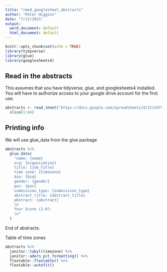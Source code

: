 ```yaml
---
title: "rmed_googlesheet_abstracts"
author: "Peter Higgins"
date: "7/13/2021"
output:
  word_document: default
  html_document: default
---
```


```r
knitr::opts_chunk$set(echo = TRUE)
library(tidyverse)
library(glue)
library(googlesheets4)
```

## Read in the abstracts

This assumes that you have tidyverse, glue, and googlesheets4 installed.
You will have to authorize access to your google drive account for the first use.

```r
abstracts <- read_sheet("https://docs.google.com/spreadsheets/d/1CJcH7vCw2nUcrQ_79LNfTPsE0rN-p-_afyO9hMOTutE/edit") %>% 
  slice(1:64)
```

## Printing info

We will use glue_data from the glue package

```r
abstracts %>% 
  glue_data(
    "name: {name} 
    org: {organization}
    title: {job_title} 
    time zone: {timezone}
    bio: {bio}
    gender: {gender}
    poc: {poc}
    submission_type: {submission_type}
    abstract_title: {abstract_title}
    abstract: {abstract}
    \n
    Your Score (1-9): 
    \n"
  )
```

End of abstracts.

Table of time zones

```r
abstracts %>% 
  janitor::tabyl(timezone) %>% 
  janitor::adorn_pct_formatting() %>% 
  flextable::flextable() %>% 
  flextable::autofit()
```

